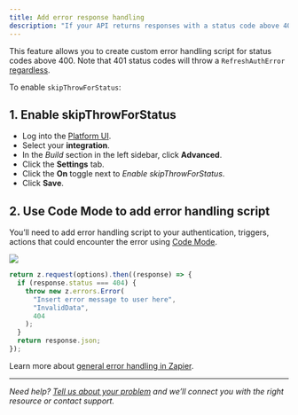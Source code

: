 ```yaml
---
title: Add error response handling
description: "If your API returns responses with a status code above 400 that should not automatically throw an error then Zapier recommends enabling skipThrowForStatus."
---
```

This feature allows you to create custom error handling script for status codes above 400. Note that 401 status codes will throw a `RefreshAuthError` [regardless](https://github.com/zapier/zapier-platform/blob/main/packages/cli/README.md#user-content-error-response-handling).

To enable `skipThrowForStatus`:

## 1\. Enable skipThrowForStatus

*   Log into the [Platform UI](https://zapier.com/app/developer).
*   Select your **integration**.
*   In the _Build_ section in the left sidebar, click **Advanced**.
*   Click the **Settings** tab.
*   Click the **On** toggle next to _Enable skipThrowForStatus_.
*   Click **Save**.

## 2\. Use Code Mode to add error handling script

You’ll need to add error handling script to your authentication, triggers, actions that could encounter the error using [Code Mode](/build/code-mode).
<Frame>
  <img src="/images/9553266cb5a5ab7804d3f9ac1a9eed60.png"/>
</Frame>

```js
return z.request(options).then((response) => {
  if (response.status === 404) {
    throw new z.errors.Error(
      "Insert error message to user here",
      "InvalidData",
      404
    );
  }
  return response.json;
});
```

Learn more about [general error handling in Zapier](https://github.com/zapier/zapier-platform/blob/main/packages/cli/README.md#general-errors).

- - -

_Need help? [Tell us about your problem](https://developer.zapier.com/contact) and we’ll connect you with the right resource or contact support._
